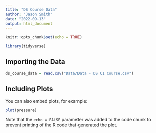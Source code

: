 ```yaml
---
title: "DS Course Data"
author: "Jason Smith"
date: "2022-09-13"
output: html_document
---
```


```r
knitr::opts_chunk$set(echo = TRUE)

library(tidyverse)
```

## Importing the Data



```r


ds_course_data = read.csv("Data/Data - DS C1 Course.csv")

```

## Including Plots

You can also embed plots, for example:

```r
plot(pressure)
```

Note that the `echo = FALSE` parameter was added to the code chunk to prevent printing of the R code that generated the plot.

